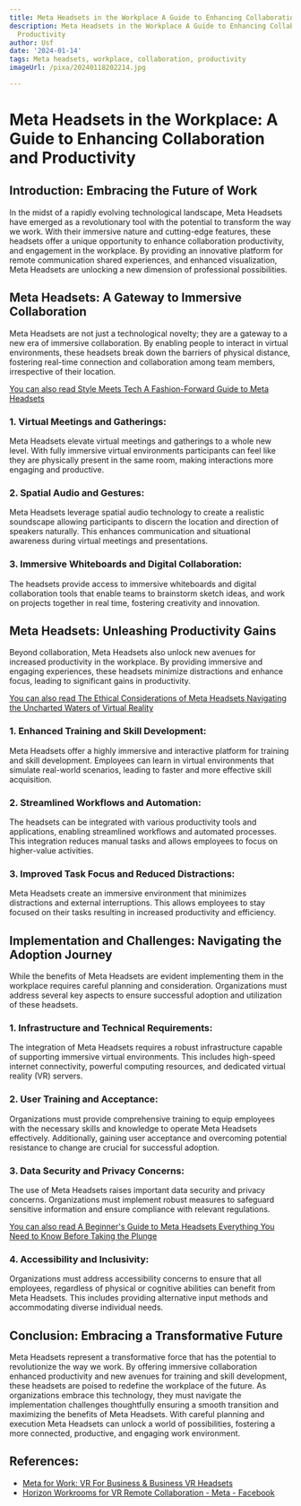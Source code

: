 ```yaml
---
title: Meta Headsets in the Workplace A Guide to Enhancing Collaboration and Productivity
description: Meta Headsets in the Workplace A Guide to Enhancing Collaboration and
  Productivity
author: Usf
date: '2024-01-14'
tags: Meta headsets, workplace, collaboration, productivity
imageUrl: /pixa/20240118202214.jpg

---
```

# Meta Headsets in the Workplace: A Guide to Enhancing Collaboration  and Productivity

## Introduction: Embracing the Future of Work

In  the midst  of a rapidly evolving technological  landscape, Meta Headsets have  emerged as a revolutionary tool with the potential  to transform  the way we  work. With their immersive nature and cutting-edge features, these headsets offer a unique opportunity to enhance collaboration productivity, and engagement in the workplace. By providing an innovative  platform for remote communication shared experiences, and enhanced visualization, Meta Headsets are unlocking a new dimension of  professional possibilities.

## Meta  Headsets: A Gateway to Immersive  Collaboration

Meta Headsets are not just  a technological novelty;  they are a gateway to a new era of  immersive collaboration. By enabling people to interact  in virtual environments, these headsets break  down the barriers of physical distance, fostering real-time connection and collaboration among team members, irrespective of their location.

[You can also read  Style Meets Tech A Fashion-Forward Guide to Meta Headsets](Style%20Meets%20Tech%20A%20Fashion-Forward%20Guide%20to%20Meta%20Headsets)


### 1. Virtual Meetings and Gatherings:

Meta Headsets elevate virtual meetings and gatherings  to a whole new level. With fully immersive virtual environments participants can  feel  like they are physically present in the same room, making interactions more  engaging and productive.

### 2. Spatial Audio and Gestures:

Meta Headsets leverage spatial audio technology to create a realistic soundscape  allowing participants to discern the location and direction of speakers naturally. This enhances communication and situational awareness during virtual meetings and presentations.

### 3. Immersive Whiteboards and Digital Collaboration:

The headsets provide access to immersive whiteboards and digital collaboration  tools that enable teams to  brainstorm sketch ideas, and work on projects together in real time, fostering creativity and innovation.

## Meta Headsets: Unleashing Productivity Gains

Beyond collaboration, Meta Headsets also unlock new avenues for increased productivity in the workplace. By providing immersive and engaging  experiences, these headsets minimize distractions and  enhance focus, leading to significant gains  in  productivity.

[You can also read The Ethical Considerations of Meta Headsets Navigating the Uncharted Waters of Virtual Reality](The%20Ethical%20Considerations%20of%20Meta%20Headsets%20Navigating%20the%20Uncharted%20Waters%20of%20Virtual%20Reality)


### 1. Enhanced Training and  Skill Development:

Meta  Headsets offer a highly immersive and interactive platform for training and skill development. Employees can learn in virtual  environments that simulate  real-world scenarios, leading to faster and more effective skill acquisition.

### 2. Streamlined Workflows and Automation:

The  headsets can be integrated with various productivity tools  and applications, enabling streamlined workflows and automated processes. This  integration reduces manual  tasks and allows employees to focus on higher-value activities.

### 3. Improved Task Focus and Reduced Distractions:

Meta Headsets  create an immersive environment that minimizes  distractions  and external interruptions. This allows employees to stay focused on their  tasks resulting in increased productivity and efficiency.

## Implementation and Challenges: Navigating the Adoption Journey

While the benefits of Meta Headsets are evident implementing them in the workplace requires careful planning and  consideration. Organizations must address several key aspects to ensure successful adoption and  utilization of  these headsets.

### 1. Infrastructure  and Technical Requirements:

The integration of Meta Headsets requires  a robust infrastructure capable of supporting  immersive virtual environments. This includes high-speed  internet connectivity, powerful computing resources, and dedicated virtual reality (VR) servers.

### 2. User Training  and Acceptance:

Organizations must provide comprehensive training to equip employees with  the necessary skills and knowledge to  operate Meta Headsets effectively. Additionally, gaining user acceptance and overcoming potential resistance to change are crucial for successful adoption.

### 3. Data Security and Privacy Concerns:

The use of Meta Headsets raises important data security and privacy concerns.  Organizations must implement robust measures to safeguard sensitive information and ensure  compliance with relevant regulations.

[You can also read A Beginner's  Guide to Meta Headsets Everything You  Need to Know  Before Taking the  Plunge](A%20Beginner%27s%20Guide%20to%20Meta%20Headsets%20Everything%20You%20Need%20to%20Know%20Before%20Taking%20the%20Plunge)


### 4. Accessibility and Inclusivity:

Organizations must address accessibility concerns to ensure that all employees, regardless of physical or cognitive abilities  can benefit from Meta Headsets. This includes providing alternative input methods and accommodating diverse individual needs.

## Conclusion: Embracing a Transformative Future

Meta Headsets represent  a transformative force that has the potential  to revolutionize the way we work. By offering immersive collaboration enhanced productivity and new avenues for training and skill development, these  headsets are  poised to  redefine the workplace of the future. As organizations embrace this technology, they must navigate the implementation challenges thoughtfully ensuring  a smooth transition and maximizing the benefits of Meta Headsets. With careful planning and execution  Meta Headsets can  unlock  a world of possibilities, fostering  a more connected, productive,  and  engaging work environment.

## References:
- [Meta for Work: VR For Business & Business VR Headsets](https://forwork.meta.com/)
- [Horizon Workrooms for VR Remote Collaboration - Meta - Facebook](https://about.fb.com/news/2021/08/introducing-horizon-workrooms-remote-collaboration-reimagined/)
